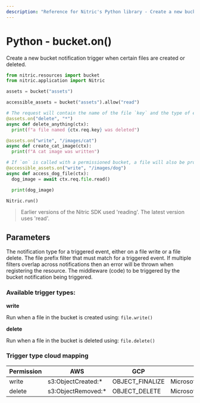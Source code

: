 ```yaml
---
description: "Reference for Nitric's Python library - Create a new bucket notification trigger"
---
```


# Python - bucket.on()

Create a new bucket notification trigger when certain files are created or deleted.

```python
from nitric.resources import bucket
from nitric.application import Nitric

assets = bucket("assets")

accessible_assets = bucket("assets").allow("read")

# The request will contain the name of the file `key` and the type of event `type`
@assets.on("delete", "*")
async def delete_anything(ctx):
  print(f"a file named {ctx.req.key} was deleted")

@assets.on("write", "/images/cat")
async def create_cat_image(ctx):
  print(f"A cat image was written")

# If `on` is called with a permissioned bucket, a file will also be provided with the request
@accessible_assets.on("write", "/images/dog")
async def access_dog_file(ctx):
  dog_image = await ctx.req.file.read()

  print(dog_image)

Nitric.run()
```

> Earlier versions of the Nitric SDK used 'reading'. The latest version uses 'read'.

## Parameters

<Properties>
  <Property name="notification type" type="string" required>
    The notification type for a triggered event, either on a file write or a
    file delete.
  </Property>
  <Property name="notification prefix filter" type="string" required>
    The file prefix filter that must match for a triggered event. If multiple
    filters overlap across notifications then an error will be thrown when
    registering the resource.
  </Property>
  <Property name="middleware" type="BucketNotificationMiddleware" required>
    The middleware (code) to be triggered by the bucket notification being
    triggered.
  </Property>
</Properties>

### Available trigger types:

**write**

Run when a file in the bucket is created using: `file.write()`

**delete**

Run when a file in the bucket is deleted using: `file.delete()`

### Trigger type cloud mapping

| Permission | AWS                 | GCP             | Azure                         |
| ---------- | ------------------- | --------------- | ----------------------------- |
| write      | s3:ObjectCreated:\* | OBJECT_FINALIZE | Microsoft.Storage.BlobCreated |
| delete     | s3:ObjectRemoved:\* | OBJECT_DELETE   | Microsoft.Storage.BlobDeleted |
